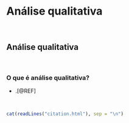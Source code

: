 # **Análise qualitativa** {#analise-qualitativa}

<br>

## Análise qualitativa

<br>

### O que é análise qualitativa?

-   .[@REF]

<br>

```r
cat(readLines("citation.html"), sep = "\n")
```

<br>
